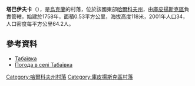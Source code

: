 {{coord|49|36|1|N|37|52|39|E|scale:100000_region:UA|display=title}}

'''塔巴伊夫卡'''（{{lang-uk|Табаївка}}），是[[烏克蘭|烏克蘭]]的村落，位於該國東部[[哈爾科夫州|哈爾科夫州]]，由[[庫皮揚斯克區|庫皮揚斯克區]]負責管轄，始建於1758年，面積0.53平方公里，海拔高度118米，2001年人口34，人口密度每平方公里64.2人。

==參考資料==
*[http://w1.c1.rada.gov.ua/pls/z7502/A005?rdat1=09.01.2009&rf7571=33570 Табаївка]{{dead link|date=2017年12月 |bot=InternetArchiveBot |fix-attempted=yes }}
* [http://weather.in.ua/ua/har'kovskaja/25692 Погода в селі Табаївка] {{Wayback|url=http://weather.in.ua/ua/har%27kovskaja/25692 |date=20160323035842 }}

{{DEFAULTSORT:Табаївка}}
[[Category:哈爾科夫州村落|Category:哈爾科夫州村落]]
[[Category:庫皮揚斯克區村落|Category:庫皮揚斯克區村落]]


{{Kharkiv-geo-stub}}